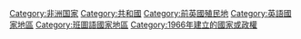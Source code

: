 {{Catnav|頁面分類|地理|大洲|非洲|非洲国家}}
{{Catnav|頁面分類|地理|国家|非洲国家}}
{{Catnav|頁面分類|人类社会|政治|国家|非洲国家}}
{{Commonscat|Botswana}}
{{DEFAULTSORT:Botswana}}
[[Category:非洲国家|Category:非洲国家]]
[[Category:共和國|Category:共和國]]
[[Category:前英國殖民地|Category:前英國殖民地]]
[[Category:英語國家地區|Category:英語國家地區]]
[[Category:班圖語國家地區|Category:班圖語國家地區]]
[[Category:1966年建立的國家或政權|Category:1966年建立的國家或政權]]